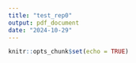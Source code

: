 ```yaml
---
title: "test_rep0"
output: pdf_document
date: "2024-10-29"
---
```


```r
knitr::opts_chunk$set(echo = TRUE)
```

